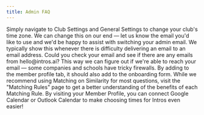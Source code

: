 ```yaml
---
title: Admin FAQ
---
```


<Steps>
  <Step title="How do I change the time zone?">
    Simply navigate to Club Settings and General Settings to change your club's time zone.
  </Step>
  <Step title="How do I change my admin email?">
    We can change this on our end — let us know the email you'd like to use and we'd be happy to assist with switching your admin email.
  </Step>
  <Step title="When I input my email, it generated an Attention Needed error.">
    We typically show this whenever there is difficulty delivering an email to an email address. Could you check your email and see if there       are any emails from hello@intros.ai? This way we can figure out if we're able to reach your email — some companies and schools have tricky     firewalls.
  </Step>
  <Step title="How do I add questions to the onboarding form?">
    By adding to the member profile tab, it should also add to the onboarding form.
  </Step>
  <Step title="Which Matching Rules should I use?">
    While we recommend using Matching on Similarity for most questions, visit the "Matching Rules" page to get a better understanding of the       benefits of each Matching Rule.
  </Step>
  <Step title="How do I integrate Google Calendar or Outlook Calendar?">
     By visiting your Member Profile, you can connect Google Calendar or Outlook Calendar to make choosing times for Intros even easier!
  </Step>
</Steps>
